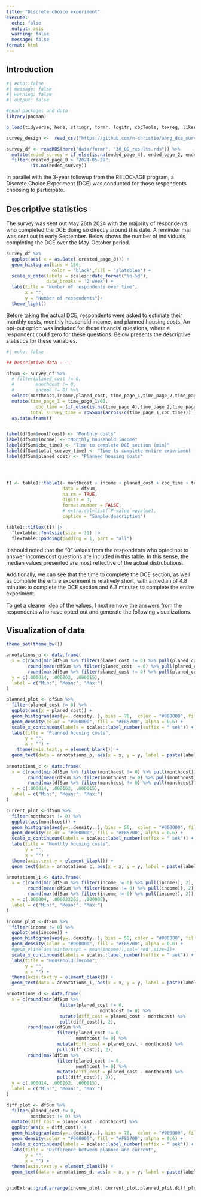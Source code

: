 ```yaml
---
title: "Discrete choice experiment"
execute: 
  echo: false
  output: asis
  warning: false
  message: false 
format: html
---
```


## Introduction


```r
#| echo: false
#| message: false
#| warning: false
#| output: false

#Load packages and data
library(pacman)

p_load(tidyverse, here, stringr, formr, logitr, cbcTools, texreg, likert, tidyr, haven, kableExtra,ggrepel, sjlabelled, summarytools,gtsummary)

survey_design <-  read_csv("https://github.com/n-christie/ahrg_dce_survey/blob/main/output/formr/swe_choice_questions_01.csv?raw=true")

survey_df <- readRDS(here("data/formr", "30_09_results.rds")) %>% 
  mutate(ended_survey = if_else(is.na(ended_page_4), ended_page_2, ended_page_4)) %>% 
  filter(created_page_0 > "2024-05-29",
         !is.na(ended_survey))
```



In parallel with the 3-year followup from the RELOC-AGE program, a Discrete Choice Experiment (DCE) was conducted for those respondents choosing to participate.


## Descriptive statistics

The survey was sent out May 26th 2024 with the majority of respondents who completed the DCE doing so directly around this date.
A reminder mail was sent out in early September.
Below shows the number of individuals completing the DCE over the May-October period.

```r
survey_df %>%
  ggplot(aes( x = as.Date( created_page_0))) +
  geom_histogram(bins = 150,
                 color = 'black',fill = 'slateblue') +
  scale_x_date(labels = scales::date_format("%b-%d"),
               date_breaks = '2 week') +
  labs(title = "Number of respondents over time",
       x = "",
       y = "Number of respondents")+
  theme_light()


```




Before taking the actual DCE,
respondents were asked to estimate their monthly costs, monthly household income, and planned housing costs.  An opt-out option was included for these financial questions, where a respondent could zero for these questions.
Below presents the descriptive statistics for these variables.





```r
#| echo: false

## Descriptive data ----

dfSum <- survey_df %>% 
  # filter(planed_cost != 0,
  #        monthcost != 0,
  #        income != 0) %>%
  select(monthcost,income,planed_cost, time_page_1,time_page_2,time_page_0,time_page_4)%>% 
  mutate(time_page_1 = time_page_1/60,
           cbc_time = (if_else(is.na(time_page_4),time_page_2,time_page_4)/60) ,
         total_survey_time = rowSums(across(c(time_page_1,cbc_time))) ) %>% 
  as.data.frame()


label(dfSum$monthcost) <- "Monthly costs"
label(dfSum$income) <- "Monthly household income"
label(dfSum$cbc_time) <- "Time to complete DCE section (min)"
label(dfSum$total_survey_time) <- "Time to complete entire experiment (min)"
label(dfSum$planed_cost) <- "Planned housing costs"




t1 <- table1::table1(~ monthcost + income + planed_cost + cbc_time + total_survey_time  ,
                     data = dfSum,
                     na.rm = TRUE,
                     digits = 3,
                     format.number = FALSE,
                     # extra.col=list(`P-value`=pvalue),
                     caption = "Sample description") 

table1::t1flex(t1) |> 
  flextable::fontsize(size = 11) |> 
  flextable::padding(padding = 1, part = "all") 
```

It should noted that the "0" values from the respondents who opted not to answer income/cost questions are included in this table.
In this sense, the median values presented are most reflective of the actual distrubutions.

Additionally,
we can see that the time to complete the DCE section, as well as complete the entire experiment is relatively short, with a median of 4.8 minutes to complete the DCE section and 6.3 minutes to complete the entire experiment.

To get a cleaner idea of the values,
I next remove the answers from the respondents who have opted out and generate the following visualizations.


## Visualization of data

```r
theme_set(theme_bw())

annotations_p <- data.frame(
  x = c(round(min(dfSum %>% filter(planed_cost != 0) %>% pull(planed_cost)), 2),
        round(mean(dfSum %>% filter(planed_cost != 0) %>% pull(planed_cost)), 2),
        round(max(dfSum %>% filter(planed_cost != 0) %>% pull(planed_cost)), 2)),
  y = c(.000014, .000262, .000015),
  label = c("Min:", "Mean:", "Max:")
) 

planned_plot <- dfSum %>% 
  filter(planed_cost != 0) %>%
  ggplot(aes(x = planed_cost)) +
  geom_histogram(aes(y=..density..), bins = 70,  color = "#000000", fill = "#0099F8")+
  geom_density(color = "#000000", fill = "#F85700", alpha = 0.6) +
  scale_x_continuous(labels = scales::label_number(suffix = " sek")) +
  labs(title = "Planned housing costs",
       y = "",
       x = "") +
    theme(axis.text.y = element_blank()) +
  geom_text(data = annotations_p, aes(x = x, y = y, label = paste(label, x)), size = 3, fontface = "bold")
  
annotations_c <- data.frame(
  x = c(round(min(dfSum %>% filter(monthcost != 0) %>% pull(monthcost)), 2),
        round(mean(dfSum %>% filter(monthcost != 0) %>% pull(monthcost)), 2),
        round(max(dfSum %>% filter(monthcost != 0) %>% pull(monthcost)), 2)),
  y = c(.000014, .000162, .000015),
  label = c("Min:", "Mean:", "Max:")
)

current_plot <-dfSum %>% 
  filter(monthcost != 0) %>%
  ggplot(aes(monthcost)) +
  geom_histogram(aes(y=..density..), bins = 50,  color = "#000000", fill = "#0099F8")+
  geom_density(color = "#000000", fill = "#F85700", alpha = 0.6) +
  scale_x_continuous(labels = scales::label_number(suffix = " sek")) +
  labs(title = "Monthly housing costs",
       y = "",
       x = "") +
  theme(axis.text.y = element_blank()) +
  geom_text(data = annotations_c, aes(x = x, y = y, label = paste(label, x)), size = 3, fontface = "bold")

annotations_i <- data.frame(
  x = c(round(min(dfSum %>% filter(income != 0) %>% pull(income)), 2),
        round(mean(dfSum %>% filter(income != 0) %>% pull(income)), 2),
        round(max(dfSum %>% filter(income != 0) %>% pull(income)), 2)),
  y = c(.000004, .000022262, .000005),
  label = c("Min:", "Mean:", "Max:")
)

income_plot <-dfSum %>% 
  filter(income != 0) %>%
  ggplot(aes(income)) +
  geom_histogram(aes(y=..density..), bins = 50, color = "#000000", fill = "#0099F8")+
  geom_density(color = "#000000", fill = "#F85700", alpha = 0.6) +
  #geom_vline(aes(xintercept = mean(income)),col='red',size=1)+
  scale_x_continuous(labels = scales::label_number(suffix = " sek")) +
  labs(title = "Household income",
       y = "",
       x = "") +
  theme(axis.text.y = element_blank()) +
  geom_text(data = annotations_i, aes(x = x, y = y, label = paste(label, x)), size = 3, fontface = "bold")

annotations_d <- data.frame(
  x = c(round(min(dfSum %>% 
                    filter(planed_cost != 0,
                                   monthcost != 0) %>%
                    mutate(diff_cost = planed_cost - monthcost) %>%
                    pull(diff_cost)), 2),
        round(mean(dfSum %>% 
                   filter(planed_cost != 0,
                          monthcost != 0) %>%
                   mutate(diff_cost = planed_cost - monthcost) %>%
                   pull(diff_cost)), 2),
        round(max(dfSum %>% 
                   filter(planed_cost != 0,
                          monthcost != 0) %>%
                   mutate(diff_cost = planed_cost - monthcost) %>%
                   pull(diff_cost)), 2)),
  y = c(.000014, .000262, .000015),
  label = c("Min:", "Mean:", "Max:")
) 

diff_plot <- dfSum %>% 
  filter(planed_cost != 0,
         monthcost != 0) %>%
  mutate(diff_cost = planed_cost - monthcost) %>% 
  ggplot(aes(x = diff_cost)) +
  geom_histogram(aes(y=..density..), bins = 70,  color = "#000000", fill = "#0099F8")+
  geom_density(color = "#000000", fill = "#F85700", alpha = 0.6) +
  scale_x_continuous(labels = scales::label_number(suffix = " sek")) +
  labs(title = "Difference between planned and current",
       y = "",
       x = "") +
  theme(axis.text.y = element_blank()) +
  geom_text(data = annotations_d, aes(x = x, y = y, label = paste(label, x)), size = 3, fontface = "bold")


gridExtra::grid.arrange(income_plot, current_plot,planned_plot,diff_plot)
```

